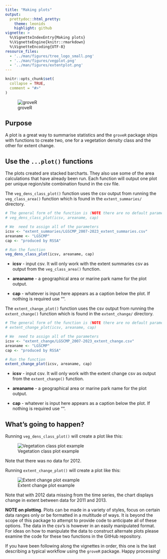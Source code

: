 ```yaml
---
title: "Making plots"
output: 
  prettydoc::html_pretty:
    theme: leonids
    highlight: github
vignette: >
  %\VignetteIndexEntry{Making plots}
  %\VignetteEngine{knitr::rmarkdown}
  %\VignetteEncoding{UTF-8}
resource_files:
  - '../man/figures/tree_logo_small.png'
  - '../man/figures/vegplot.png'
  - '../man/figures/extentplot.png'
---
```


```r
knitr::opts_chunk$set(
  collapse = TRUE,
  comment = "#>"
)
```

![groveR](../man/figures/tree_logo_small.png)

## Purpose
A plot is a great way to summarise statistics and the `groveR` package ships 
with functions to create two, one for a vegetation density class and the other 
for extent change.

## Use the `...plot()` functions
The plots created are stacked barcharts. They also use some of the area 
calculations that have already been run. Each function will output one plot per 
unique region/site combination found in the csv file.

The `veg_dens_class_plot()` function uses the csv output from running the 
`veg_class_area()` function which is found in the `extent_summaries/` directory.

```r
# The general form of the function is (NOTE there are no default parameters)
# veg_dens_class_plot(icsv, areaname, cap)

# We  need to assign all of the parameters
icsv <- "extent_summaries/LGSCMP_2007-2023_extent_summaries.csv"
areaname <- "LGSCMP"
cap <- "produced by RSSA"

# Run the function
veg_dens_class_plot(icsv, areaname, cap)

```


* **icsv** - input csv. It will only work with the extent summaries csv as output 
from the `veg_class_area()` function.

* **areaname** - a geographical area or marine park name for the plot output.

* **cap** - whatever is input here appears as a caption below the plot. If nothing 
is required use "".

The `extent_change_plot()` function uses the csv output from running the 
`extent_change()` function which is found in the `extent_change/` directory.

```r
# The general form of the function is (NOTE there are no default parameters)
# extent_change_plot(icsv, areaname, cap)

# We  need to assign all of the parameters
icsv <- "extent_change/LGSCMP_2007-2023_extent_change.csv"
areaname <- "LGSCMP"
cap <- "produced by RSSA"

# Run the function
extent_change_plot(icsv, areaname, cap)

```


* **icsv** - input csv. It will only work with the extent change csv as output 
from the `extent_change()` function.

* **areaname** - a geographical area or marine park name for the plot output.

* **cap** - whatever is input here appears as a caption below the plot. If nothing 
is required use "".

## What's going to happen?

Running `veg_dens_class_plot()` will create a plot like this:


![Vegetation class plot example](../man/figures/vegplot.png)

Note that there was no data for 2012.



Running `extent_change_plot()` will create a plot like this:

![Extent change plot example](../man/figures/extentplot.png)

Note that with 2012 data missing from the time series, the chart displays change 
in extent between data for 2011 and 2013.

**NOTE on plotting**. Plots can be made in a variety of styles, focus on certain 
data ranges only or be formatted in a multitude of ways. It is beyond the scope 
of this package to attempt to provide code to anticipate all of these options. The 
data in the csv's is however in an easily manipulated format. For ideas on how to 
manipulate the data to construct alternate plots please examine the code for these 
two functions in the GitHub repository.

If you have been following along the vignettes in order, this one is the last 
describing a typical workflow using the `groveR` package. Happy processing!
